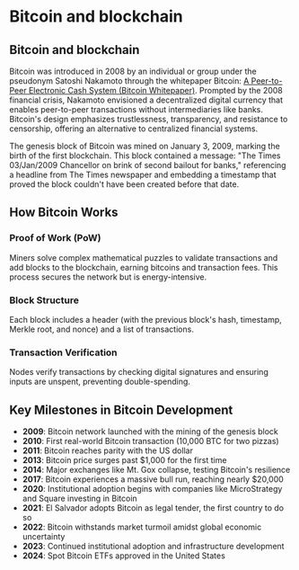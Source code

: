 # Bitcoin and blockchain

## Bitcoin and blockchain
Bitcoin was introduced in 2008 by an individual or group under the pseudonym Satoshi Nakamoto through the whitepaper Bitcoin: [A Peer-to-Peer Electronic Cash System (Bitcoin Whitepaper)](https://bitcoin.org/bitcoin.pdf). Prompted by the 2008 financial crisis, Nakamoto envisioned a decentralized digital currency that enables peer-to-peer transactions without intermediaries like banks. Bitcoin's design emphasizes trustlessness, transparency, and resistance to censorship, offering an alternative to centralized financial systems.

The genesis block of Bitcoin was mined on January 3, 2009, marking the birth of the first blockchain. This block contained a message: "The Times 03/Jan/2009 Chancellor on brink of second bailout for banks," referencing a headline from The Times newspaper and embedding a timestamp that proved the block couldn't have been created before that date. 

## How Bitcoin Works

### Proof of Work (PoW)
Miners solve complex mathematical puzzles to validate transactions and add blocks to the blockchain, earning bitcoins and transaction fees. This process secures the network but is energy-intensive.

### Block Structure
Each block includes a header (with the previous block's hash, timestamp, Merkle root, and nonce) and a list of transactions.

### Transaction Verification
Nodes verify transactions by checking digital signatures and ensuring inputs are unspent, preventing double-spending.


## Key Milestones in Bitcoin Development

- **2009**: Bitcoin network launched with the mining of the genesis block
- **2010**: First real-world Bitcoin transaction (10,000 BTC for two pizzas)
- **2011**: Bitcoin reaches parity with the US dollar
- **2013**: Bitcoin price surges past $1,000 for the first time
- **2014**: Major exchanges like Mt. Gox collapse, testing Bitcoin's resilience
- **2017**: Bitcoin experiences a massive bull run, reaching nearly $20,000
- **2020**: Institutional adoption begins with companies like MicroStrategy and Square investing in Bitcoin
- **2021**: El Salvador adopts Bitcoin as legal tender, the first country to do so
- **2022**: Bitcoin withstands market turmoil amidst global economic uncertainty
- **2023**: Continued institutional adoption and infrastructure development
- **2024**: Spot Bitcoin ETFs approved in the United States


